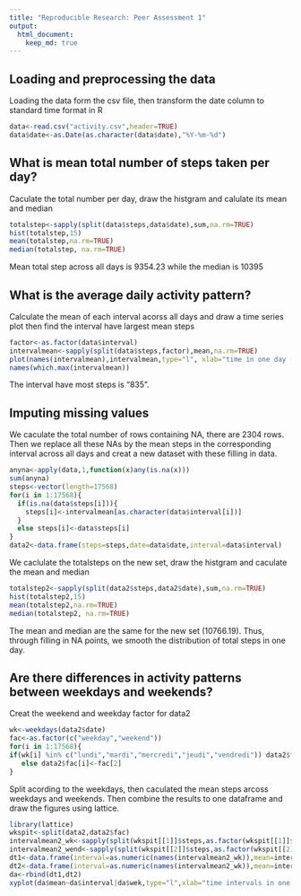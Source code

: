 ```yaml
---
title: "Reproducible Research: Peer Assessment 1"
output: 
  html_document:
    keep_md: true
---
```



## Loading and preprocessing the data

Loading the data form the csv file, then transform the date column to standard time format in R
```r
data<-read.csv("activity.csv",header=TRUE)
data$date<-as.Date(as.character(data$date),"%Y-%m-%d")
```


## What is mean total number of steps taken per day?

Caculate the total number per day, draw the histgram and calulate its mean and median

```r
totalstep<-sapply(split(data$steps,data$date),sum,na.rm=TRUE)
hist(totalstep,15)
mean(totalstep,na.rm=TRUE)
median(totalstep, na.rm=TRUE)
```
Mean total step across all days is 9354.23 while the median is 10395

## What is the average daily activity pattern?

Calculate the mean of each interval acorss all days and draw a time series plot then find the interval have largest mean steps

```r
factor<-as.factor(data$interval)
intervalmean<-sapply(split(data$steps,factor),mean,na.rm=TRUE)
plot(names(intervalmean),intervalmean,type="l", xlab="time in one day (min)",ylab="mean steps")
names(which.max(intervalmean))
```
The interval have most steps is "835".

## Imputing missing values

We caculate the total number of rows containing NA, there are 2304 rows. Then we replace all these NAs by the mean steps in the corresponding interval across all days and creat a new dataset with these filling in data.

```r
anyna<-apply(data,1,function(x)any(is.na(x)))
sum(anyna)
steps<-vector(length=17568)
for(i in 1:17568){
  if(is.na(data$steps[i])){
    steps[i]<-intervalmean[as.character(data$interval[i])]
  }
  else steps[i]<-data$steps[i]
}
data2<-data.frame(steps=steps,date=data$date,interval=data$interval)
```
We caclulate the totalsteps on the new set, draw the histgram and caculate the mean and median

```r
totalstep2<-sapply(split(data2$steps,data2$date),sum,na.rm=TRUE)
hist(totalstep2,15)
mean(totalstep2,na.rm=TRUE)
median(totalstep2, na.rm=TRUE)
```
The mean and median are the same for the new set (10766.19). Thus, through filling in NA points, we smooth the distribution of total steps in one day.

## Are there differences in activity patterns between weekdays and weekends?

Creat the weekend and weekday factor for data2

```r
wk<-weekdays(data2$date)
fac<-as.factor(c("weekday","weekend"))
for(i in 1:17568){
if(wk[i] %in% c("lundi","mardi","mercredi","jeudi","vendredi")) data2$fac[i]<-fac[1]
   else data2$fac[i]<-fac[2]
}
```

Split acording to the weekdays, then caculated the mean steps arcoss weekdays and weekends. Then combine the results to one dataframe and draw the figures using lattice.


```r
library(lattice)
wkspit<-split(data2,data2$fac)
intervalmean2_wk<-sapply(split(wkspit[[1]]$steps,as.factor(wkspit[[1]]$interval)),mean,na.rm=TRUE)
intervalmean2_wend<-sapply(split(wkspit[[2]]$steps,as.factor(wkspit[[2]]$interval)),mean,na.rm=TRUE)
dt1<-data.frame(interval=as.numeric(names(intervalmean2_wk)),mean=intervalmean2_wk,wek=fac[1])
dt2<-data.frame(interval=as.numeric(names(intervalmean2_wk)),mean=intervalmean2_wend,wek=fac[2])
da<-rbind(dt1,dt2)
xyplot(da$mean~da$interval|da$wek,type="l",xlab="time intervals in one day (min)",ylab="mean steps",layout=c(1,2))
```
